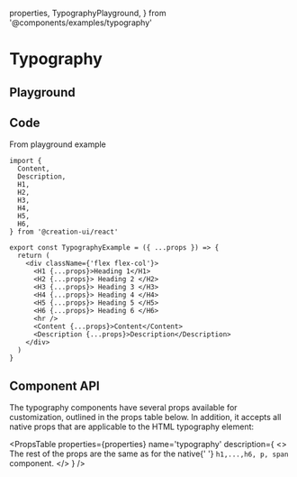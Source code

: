   properties,
  TypographyPlayground,
} from '@components/examples/typography'

# Typography

## Playground

<TypographyPlayground />

## Code

From playground example

```tsx copy
import {
  Content,
  Description,
  H1,
  H2,
  H3,
  H4,
  H5,
  H6,
} from '@creation-ui/react'

export const TypographyExample = ({ ...props }) => {
  return (
    <div className={'flex flex-col'}>
      <H1 {...props}>Heading 1</H1>
      <H2 {...props}> Heading 2 </H2>
      <H3 {...props}> Heading 3 </H3>
      <H4 {...props}> Heading 4 </H4>
      <H5 {...props}> Heading 5 </H5>
      <H6 {...props}> Heading 6 </H6>
      <hr />
      <Content {...props}>Content</Content>
      <Description {...props}>Description</Description>
    </div>
  )
}
```

## Component API

The typography components have several props available for customization, outlined in the props table below. In addition, it accepts all native props that are applicable to the HTML typography element:

<PropsTable
  properties={properties}
  name='typography'
  description={
    <>
      The rest of the props are the same as for the native{' '}
      <code>h1,...,h6, p, span</code> component.
    </>
  }
/>
